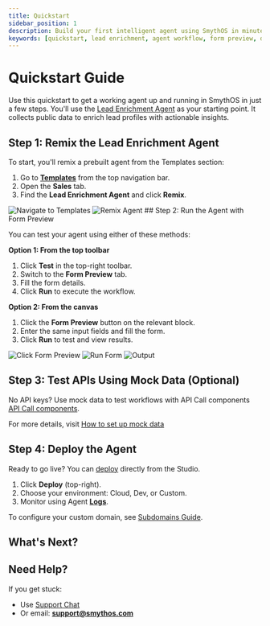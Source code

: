 ```yaml
---
title: Quickstart
sidebar_position: 1
description: Build your first intelligent agent using SmythOS in minutes.
keywords: [quickstart, lead enrichment, agent workflow, form preview, debugging]
---
```


# Quickstart Guide

Use this quickstart to get a working agent up and running in SmythOS in just a few steps. You'll use the [Lead Enrichment Agent](/docs/agent-templates/sales/lead-enrichment-agent) as your starting point. It collects public data to enrich lead profiles with actionable insights.

<Youtube videoId="V0ft3GrLtjY" title="SmythOS - Lead Enrichment Agent" />

<Spacer size="md" />

## Step 1: Remix the Lead Enrichment Agent

To start, you'll remix a prebuilt agent from the Templates section:

1. Go to **[Templates](https://app.smythos.com/templates)** from the top navigation bar.
2. Open the **Sales** tab.
3. Find the **Lead Enrichment Agent** and click **Remix**.

<Image src="/img/lead_enrichment_agent/img_1.png" alt="Navigate to Templates" />
<Image src="/img/lead_enrichment_agent/img_2.png" alt="Remix Agent" />

<Spacer size="md" />
## Step 2: Run the Agent with Form Preview

You can test your agent using either of these methods:

**Option 1: From the top toolbar**

1. Click **Test** in the top-right toolbar.
2. Switch to the **Form Preview** tab.
3. Fill the form details.
4. Click **Run** to execute the workflow.

<Spacer size="md" />

**Option 2: From the canvas**

1. Click the **Form Preview** button on the relevant block.
2. Enter the same input fields and fill the form.
3. Click **Run** to test and view results.
<Image src="/img/lead_enrichment_agent/img_3.png" alt="Click Form Preview" />
<Image src="/img/lead_enrichment_agent/gif 1.png" alt="Run Form" />
<Image src="/img/lead_enrichment_agent/img_4.png" alt="Output" />
<Spacer size="md" />

## Step 3: Test APIs Using Mock Data (Optional)

No API keys? Use mock data to test workflows with API Call components [API Call components](/docs/agent-studio/components/advanced/api-call).

For more details, visit [How to set up mock data](/docs/agent-studio/components/advanced/api-call#step-5-enable-mock-mode)

<Spacer size="md" />

## Step 4: Deploy the Agent

Ready to go live? You can [deploy](/docs/agent-deployment/overview) directly from the Studio.

1. Click **Deploy** (top-right).
2. Choose your environment: Cloud, Dev, or Custom.
3. Monitor using Agent [**Logs**](/docs/agent-studio/manage-agents/logs).

To configure your custom domain, see [Subdomains Guide](/docs/agent-deployments/subdomains).

<Spacer size="md" />

## What's Next?

<CardGrid columns={2}>
  <Card
    title="Debugging Guide"
    description="Explore debugging tools and inspect agent behavior."
    href="/docs/agent-studio/build-agents/debugging"
  />
  <Card
    title="Agent Settings"
    description="Configure LLMs, triggers, behaviors, and more."
    href="/docs/agent-studio/build-agents/agent-overview"
  />
</CardGrid>

<Spacer size="md" />

## Need Help?

If you get stuck:

- Use [Support Chat](https://app.smythos.com/support)
- Or email: **support@smythos.com**
